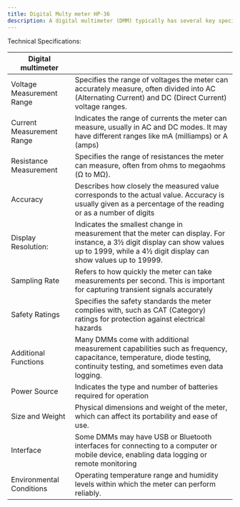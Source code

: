 ```yaml
---
title: Digital Multy meter HP-36
description: A digital multimeter (DMM) typically has several key specifications that define its performance and capabilities. Here are some common specifications you might find.
---
```


Technical Specifications:

| Digital multimeter        |                                                                                                                                                                                             |
| ------------------------- | ------------------------------------------------------------------------------------------------------------------------------------------------------------------------------------------- |
| Voltage Measurement Range | Specifies the range of voltages the meter can accurately measure, often divided into AC (Alternating Current) and DC (Direct Current) voltage ranges.                                       |
| Current Measurement Range | Indicates the range of currents the meter can measure, usually in AC and DC modes. It may have different ranges like mA (milliamps) or A (amps)                                             |
| Resistance Measurement    | Specifies the range of resistances the meter can measure, often from ohms to megaohms (Ω to MΩ).                                                                                            |
| Accuracy                  | Describes how closely the measured value corresponds to the actual value. Accuracy is usually given as a percentage of the reading or as a number of digits                                 |
| Display Resolution:       | Indicates the smallest change in measurement that the meter can display. For instance, a 3½ digit display can show values up to 1999, while a 4½ digit display can show values up to 19999. |
| Sampling Rate             | Refers to how quickly the meter can take measurements per second. This is important for capturing transient signals accurately                                                              |
| Safety Ratings            | Specifies the safety standards the meter complies with, such as CAT (Category) ratings for protection against electrical hazards                                                            |
| Additional Functions      | Many DMMs come with additional measurement capabilities such as frequency, capacitance, temperature, diode testing, continuity testing, and sometimes even data logging.                    |
| Power Source              | Indicates the type and number of batteries required for operation                                                                                                                           |
| Size and Weight           | Physical dimensions and weight of the meter, which can affect its portability and ease of use.                                                                                              |
| Interface                 | Some DMMs may have USB or Bluetooth interfaces for connecting to a computer or mobile device, enabling data logging or remote monitoring                                                    |
| Environmental Conditions  | Operating temperature range and humidity levels within which the meter can perform reliably.                                                                                                |
